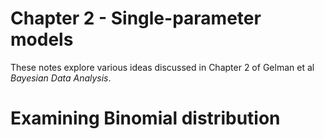 # Chapter 2 - Single-parameter models
These notes explore various ideas discussed in Chapter 2 of Gelman et al *Bayesian Data Analysis*.

# Examining Binomial distribution
